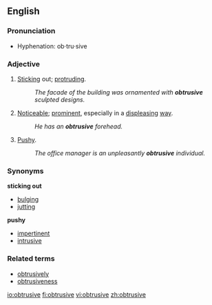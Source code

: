 ==English==
===Pronunciation===
*Hyphenation: ob‧tru‧sive

===Adjective===
{{en-adj}}
# [[Stick]]ing out; [[protrude|protruding]].
#:''The facade of the building was ornamented with '''obtrusive''' sculpted designs.''
# [[noticeable|Noticeable]]; [[prominent]], especially in a [[displease|displeasing]] [[way]].
#:''He has an '''obtrusive''' forehead.''
# [[pushy|Pushy]].
#:''The office manager is an unpleasantly '''obtrusive''' individual.''

===Synonyms===
'''sticking out'''
*[[bulging]]
*[[jutting]]
'''pushy'''
*[[impertinent]]
*[[intrusive]]

===Related terms===
* [[obtrusively]]
* [[obtrusiveness]]

[[io:obtrusive]]
[[fi:obtrusive]]
[[vi:obtrusive]]
[[zh:obtrusive]]